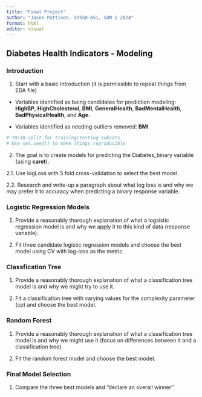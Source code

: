 ```yaml
---
title: "Final Project"
author: "Jason Pattison, ST558-651, SUM I 2024"
format: html
editor: visual
---
```


## Diabetes Health Indicators - Modeling

### Introduction

1.  Start with a basic introduction (it is permissible to repeat things from EDA file)

-   Variables identified as being candidates for prediction modeling: **HighBP**, **HighCholesterol**, **BMI**, **GeneralHealth**, **BadMentalHealth**, **BadPhysicalHealth**, and **Age**.

-   Variables identified as needing outliers removed: **BMI**

```r

# 70/30 split for training/testing subsets
# Use set.seed() to make things reproducible 

```

2.  The goal is to create models for predicting the Diabetes_binary variable (using **caret**).

2.1. Use logLoss with 5 fold cross-validation to select the best model.

2.2. Research and write-up a paragraph about what log loss is and why we may prefer it to accuracy when predicting a binary response variable.

### Logistic Regression Models

1.  Provide a reasonably thorough explanation of what a logsistic regression model is and why we apply it to this kind of data (response variable).

2.  Fit three candidate logistic regression models and choose the best model using CV with log-loss as the metric.

### Classfication Tree

1.  Provide a reasonably thorough explanation of what a classification tree model is and why we might try to use it.

2.  Fit a classification tree with varying values for the complexity parameter (cp) and choose the best model.

### Random Forest

1.  Provide a reasonably thorough explanation of what a classification tree model is and why we might use it (focus on differences between it and a classification tree).

2.  Fit the random forest model and choose the best model.

### Final Model Selection

1.  Compare the three best models and "declare an overall winner"
